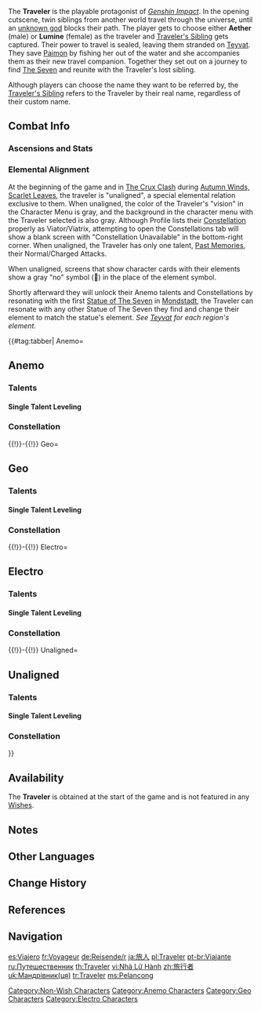 {{CharacterTabs}}
{{Character Infobox
|image            = <gallery>
Traveler Card.png|Cards
Character Traveler Male Game.png|In Game (Aether)
Character Traveler Female Game.png|In Game (Lumine)
</gallery>

<!--Playable Character Information-->
|type             = Playable
|rarity           = 5
|weapon           = Sword
|name             = Traveler
|realname         = Aether (Male)<br />Lumine (Female)
|element          = None
|sibling          = Traveler's Sibling

<!--Character Information-->
|constellation    = [[Viator]] (Male)<br />[[Viatrix]] (Female)
|birthday         = Player's Choice
|affiliation      = 
|releaseDate      = 2020-09-28

<!--Titles-->
|title            = Outlander

<!--Voice Actors-->
|voiceEN          = Aether: [[imdb:nm6450743|Zach Aguilar]]<ref name="Traveler EN/JP-VA">Twitter: [https://twitter.com/GenshinImpact/status/1328533316509818880 EN & JP VA Announcement]</ref><br />Lumine: [[imdb:nm8777940|Sarah Miller-Crews]]<ref name="Traveler EN/JP-VA"/>
|voiceCN          = Aether: [https://zh.moegirl.org.cn/%E9%B9%BF%E5%96%91 Luyin ({{Zh|鹿喑}})]<ref name="Traveler CN-VA">Bilibili: [https://www.bilibili.com/video/BV16A411Y7Vy Mond Party ({{Zh|蒙德茶会}})]</ref><br />Lumine: [https://zh.moegirl.org.cn/%E5%AE%B4%E5%AE%81 Yanning ({{Zh|宴宁}})]<ref name="Traveler CN-VA"/>
|voiceJP          = Aether: {{w|Shun Horie|Horie Shun ({{Ja|堀江瞬}})}}<ref name="Traveler EN/JP-VA"/><br />Lumine: {{w|Aoi Yūki|Yūki Aoi (悠木碧)}}<ref name="Traveler EN/JP-VA"/>
|voiceKR          = Aether: {{w|ko:이경태 (성우)|Lee Kyung-tae (이경태)}}<ref name="Traveler KR-VA">Twitter: [https://twitter.com/genshinimpactkr/status/1328533617379659776 KR VA Announcement]</ref><br />Lumine: {{w|ko:이새아|Lee Sae-a (이새아)}}<ref name="Traveler KR-VA"/>
}}
The '''Traveler''' is the playable protagonist of ''[[Genshin Impact]]''. In the opening cutscene, twin siblings from another world travel through the universe, until an [[Unknown God|unknown god]] blocks their path. The player gets to choose either '''Aether''' (male) or '''Lumine''' (female) as the traveler and [[Traveler's Sibling]] gets captured. Their power to travel is sealed, leaving them stranded on [[Teyvat]]. They save [[Paimon]] by fishing her out of the water and she accompanies them as their new travel companion. Together they set out on a journey to find [[The Seven]] and reunite with the Traveler's lost sibling.

Although players can choose the name they want to be referred by, the [[Traveler's Sibling]] refers to the Traveler by their real name, regardless of their custom name.

==Combat Info==
===Ascensions and Stats===
{{Character Ascensions and Stats}}

===Elemental Alignment===
At the beginning of the game and in [[The Crux Clash (Quest)|The Crux Clash]] during [[Autumn Winds, Scarlet Leaves]], the traveler is "unaligned", a special elemental relation exclusive to them. When unaligned, the color of the Traveler's "vision" in the Character Menu is gray, and the background in the character menu with the Traveler selected is also gray. Although Profile lists their [[Constellation]] properly as Viator/Viatrix, attempting to open the Constellations tab will show a blank screen with "Constellation Unavailable" in the bottom-right corner. When unaligned, the Traveler has only one talent, [[Past Memories]], their Normal/Charged Attacks.

When unaligned, screens that show character cards with their elements show a gray "no" symbol (🚫︎) in the place of the element symbol.

Shortly afterward they will unlock their Anemo talents and Constellations by resonating with the first [[Statue of The Seven]] in [[Mondstadt]], the Traveler can resonate with any other Statue of The Seven they find and change their element to match the statue's element. ''See [[Teyvat]] for each region's element.''

{{#tag:tabber|
Anemo=
<h2 class="mobileHide">Anemo</h2>
{{Main|Traveler (Anemo)}}
<h3>Talents</h3>
{{Transclude|Traveler (Anemo)|Talents}}
<h4>Single Talent Leveling</h4>
{{Transclude|Traveler (Anemo)|Single Talent Leveling}}
<h3>Constellation</h3>
{{Transclude|Traveler (Anemo)|Constellation}}
{{!}}-{{!}}
Geo=
<h2 class="mobileHide">Geo</h2>
{{Main|Traveler (Geo)}}
<h3>Talents</h3>
{{Transclude|Traveler (Geo)|Talents}}
<h4>Single Talent Leveling</h4>
{{Transclude|Traveler (Geo)|Single Talent Leveling}}
<h3>Constellation</h3>
{{Transclude|Traveler (Geo)|Constellation}}
{{!}}-{{!}}
Electro=
<h2 class="mobileHide">Electro</h2>
{{Main|Traveler (Electro)}}
<h3>Talents</h3>
{{Transclude|Traveler (Electro)|Talents}}
<h4>Single Talent Leveling</h4>
{{Transclude|Traveler (Electro)|Single Talent Leveling}}
<h3>Constellation</h3>
{{Transclude|Traveler (Electro)|Constellation}}
{{!}}-{{!}}
Unaligned=
<h2 class="mobileHide">Unaligned</h2>
{{Main|Traveler (Unaligned)}}
<h3>Talents</h3>
{{Transclude|Traveler (Unaligned)|Talents}}
<h4>Single Talent Leveling</h4>
{{Transclude|Traveler (Unaligned)|Single Talent Leveling}}
<h3>Constellation</h3>
{{Transclude|Traveler (Unaligned)|Constellation}}
}}

==Availability==
The '''Traveler''' is obtained at the start of the game and is not featured in any [[Wishes]].

==Notes==
{{Reflist|note=1}}

==Other Languages==
{{Other Languages
|en      = Traveler
|zhs     = 旅行者
|zhs_rm  = Lǚxíngzhě
|zht     = 旅行者
|zht_rm  = Lǚxíngzhě
|zh_tl   = Traveler
|ja      = {{Rubi|旅|たび|人|びと}}
|ja_rm   = Tabibito
|ja_tl   = Traveler
|ko      = {{tt|여행자|旅行者}}
|ko_rm   = Yeohaengja
|ko_tl   = Traveler
|es      = Viajero/Viajera
|es_tl   = Traveler <small>(male/female)</small>
|fr      = Voyageur/Voyageuse
|fr_tl   = Traveler <small>(male/female)</small>
|ru      = Путешественник/Путешественница
|ru_tl   = Traveler <small>(male/female)</small>
|th      = นักเดินทาง
|th_rm   = Nak doen thang
|th_tl   = Traveler
|vi      = {{tt|Nhà|家}} {{tt|Lữ Hành|旅行}}
|vi_tl   = Traveler
|de      = Reisender/Reisende
|de_tl   = Traveler <small>(male/female)</small>
|id      = Pengembara
|id_tl   = Traveler
|pt      = Viajante
|pt_tl   = Traveler
}}
{{Other Languages/2
|en      = Aether/Lumine
|zhs     = 空/荧
|zhs_rm  = Kōng/Yíng
|zht     = 空/熒
|zht_rm  = Kōng/Yíng
|zh_tl   = Sky/Glow
|ja      = 空/蛍
|ja_rm   = Sora/Hotaru
|ja_tl   = Sky/Firefly
|ko      = 아이테르/루미네
|ko_rm   = Aitereu/Rumine
|ko_tl   = Aether/Lumine
|ko_note = Aether calls Lumine "{{Lang|mini=1|ko={{tt|형|熒}}|ko_rm=Hyeong}}" in the opening cutscene, based on the Chinese name.<ref name="opening">{{Ref/Quest|Wanderer's Trail}}</ref> By extension, Aether's name would be {{Lang|mini=1|ko={{tt|공|空}}|ko_rm=Gong}}. However, in all later quests, their names have been localized as {{Lang|mini=1|ko=아이테르|ko_rm=Aitereu}} and {{Lang|mini=1|ko=루미네|ko_rm=Rumine}}.<ref>{{Ref/Quest|A Soul Set Apart}}</ref>
|es      = Éter/Lumina
|es_tl   = 
|fr      = Aether/Lumine
|ru      = Итэр/Люмин
|ru_tl   = Aether/Lumine
|th      = Aether/Lumine
|vi      = Aether/Lumine
|de      = Aether/Lumine
|id      = Aether/Lumine
|pt      = Aether/Lumine
}}

==Change History==
{{Change History|1.0}}

==References==
{{Reflist|2}}

==Navigation==
{{Traveler Navbox|state=collapsed}}
{{Character Navbox}}

[[Category:Non-Wish Characters]]
[[Category:Anemo Characters]]
[[Category:Geo Characters]]
[[Category:Electro Characters]]

[[es:Viajero]]
[[fr:Voyageur]]
[[de:Reisende/r]]
[[ja:旅人]]
[[pl:Traveler]]
[[pt-br:Viajante]]
[[ru:Путешественник]]
[[th:Traveler]]
[[vi:Nhà Lữ Hành]]
[[zh:旅行者]]
[[uk:Мандрівник(ця)]]
[[tr:Traveler]]
[[ms:Pelancong]]